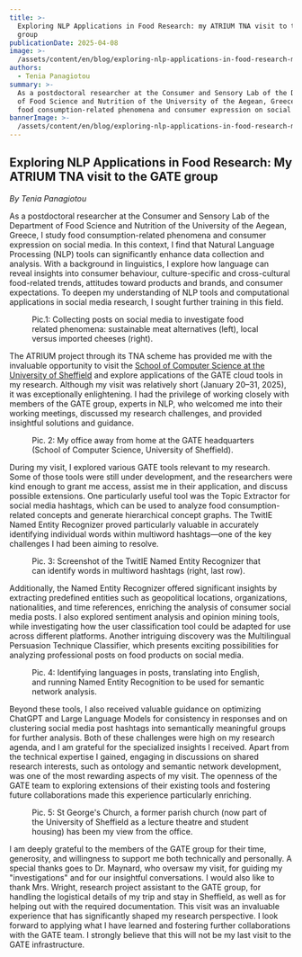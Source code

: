 ```yaml
---
title: >-
  Exploring NLP Applications in Food Research: my ATRIUM TNA visit to the GATE
  group
publicationDate: 2025-04-08
image: >-
  /assets/content/en/blog/exploring-nlp-applications-in-food-research-my-atrium-tna-visit-to-the-gate-group/image.png
authors:
  - Tenia Panagiotou
summary: >-
  As a postdoctoral researcher at the Consumer and Sensory Lab of the Department
  of Food Science and Nutrition of the University of the Aegean, Greece, I study
  food consumption-related phenomena and consumer expression on social media.
bannerImage: >-
  /assets/content/en/blog/exploring-nlp-applications-in-food-research-my-atrium-tna-visit-to-the-gate-group/bannerImage.png
---
```

## Exploring NLP Applications in Food Research: My ATRIUM TNA visit to the GATE group

*By Tenia Panagiotou*



As a postdoctoral researcher at the Consumer and Sensory Lab of the Department of Food Science and Nutrition of the University of the Aegean, Greece, I study food consumption-related phenomena and consumer expression on social media. In this context, I find that Natural Language Processing (NLP) tools can significantly enhance data collection and analysis. With a background in linguistics, I explore how language can reveal insights into consumer behaviour, culture-specific and cross-cultural food-related trends, attitudes toward products and brands, and consumer expectations. To deepen my understanding of NLP tools and computational applications in social media research, I sought further training in this field.

<Figure src="/assets/content/en/blog/exploring-nlp-applications-in-food-research-my-atrium-tna-visit-to-the-gate-group/tenia.jpg" alt="Pic.1: Collecting posts on social media to investigate food related phenomena: sustainable meat alternatives (left), local versus imported cheeses (right)." alignment="stretch">
  Pic.1: Collecting posts on social media to investigate food related phenomena: sustainable meat alternatives (left), local versus imported cheeses (right).
</Figure>

The ATRIUM project through its TNA scheme has provided me with the invaluable opportunity to visit the [School of Computer Science at the University of Sheffield](https://www.sheffield.ac.uk/cs) and explore applications of the GATE cloud tools in my research. Although my visit was relatively short (January 20–31, 2025), it was exceptionally enlightening. I had the privilege of working closely with members of the GATE group, experts in NLP, who welcomed me into their working meetings, discussed my research challenges, and provided insightful solutions and guidance.

<Figure src="/assets/content/en/blog/exploring-nlp-applications-in-food-research-my-atrium-tna-visit-to-the-gate-group/tenia-sheffield.png" alt="GATE headquarters (School of Computer Science, University of Sheffield)" alignment="stretch">
  Pic. 2: My office away from home at the GATE headquarters (School of Computer Science, University of Sheffield).
</Figure>

During my visit, I explored various GATE tools relevant to my research. Some of those tools were still under development, and the researchers were kind enough to grant me access, assist me in their application, and discuss possible extensions. One particularly useful tool was the Topic Extractor for social media hashtags, which can be used to analyze food consumption-related concepts and generate hierarchical concept graphs. The TwitIE Named Entity Recognizer proved particularly valuable in accurately identifying individual words within multiword hashtags—one of the key challenges I had been aiming to resolve.



<Figure src="/assets/content/en/blog/exploring-nlp-applications-in-food-research-my-atrium-tna-visit-to-the-gate-group/screenshot-2025-04-08-at-11.59.21.png" alt="Screenshot of the TwitIE Named Entity Recognizer that can identify words in multiword hashtags (right, last row)." alignment="stretch">
  Pic. 3: Screenshot of the TwitIE Named Entity Recognizer that can identify words in multiword hashtags (right, last row).
</Figure>

Additionally, the Named Entity Recognizer offered significant insights by extracting predefined entities such as geopolitical locations, organizations, nationalities, and time references, enriching the analysis of consumer social media posts. I also explored sentiment analysis and opinion mining tools, while investigating how the user classification tool could be adapted for use across different platforms. Another intriguing discovery was the Multilingual Persuasion Technique Classifier, which presents exciting possibilities for analyzing professional posts on food products on social media.

<Figure src="/assets/content/en/blog/exploring-nlp-applications-in-food-research-my-atrium-tna-visit-to-the-gate-group/teniagate.png" alt="Identifying languages in posts, translating into English, and running Named Entity Recognition to be used for semantic network analysis. " alignment="stretch">
  Pic. 4: Identifying languages in posts, translating into English, and running Named Entity Recognition to be used for semantic network analysis.
</Figure>

Beyond these tools, I also received valuable guidance on optimizing ChatGPT and Large Language Models for consistency in responses and on clustering social media post hashtags into semantically meaningful groups for further analysis. Both of these challenges were high on my research agenda, and I am grateful for the specialized insights I received. Apart from the technical expertise I gained, engaging in discussions on shared research interests, such as ontology and semantic network development, was one of the most rewarding aspects of my visit. The openness of the GATE team to exploring extensions of their existing tools and fostering future collaborations made this experience particularly enriching.



<Figure src="/assets/content/en/blog/exploring-nlp-applications-in-food-research-my-atrium-tna-visit-to-the-gate-group/sheffield-church.png" alt="St George's Church, a former parish church (now part of the University of Sheffield) " alignment="stretch">
  Pic. 5: St George's Church, a former parish church (now part of the University of Sheffield as a lecture theatre and student housing) has been my view from the office.
</Figure>

I am deeply grateful to the members of the GATE group for their time, generosity, and willingness to support me both technically and personally. A special thanks goes to Dr. Maynard, who oversaw my visit, for guiding my "investigations" and for our insightful conversations. I would also like to thank Mrs. Wright, research project assistant to the GATE group, for handling the logistical details of my trip and stay in Sheffield, as well as for helping out with the required documentation. This visit was an invaluable experience that has significantly shaped my research perspective. I look forward to applying what I have learned and fostering further collaborations with the GATE team. I strongly believe that this will not be my last visit to the GATE infrastructure.
